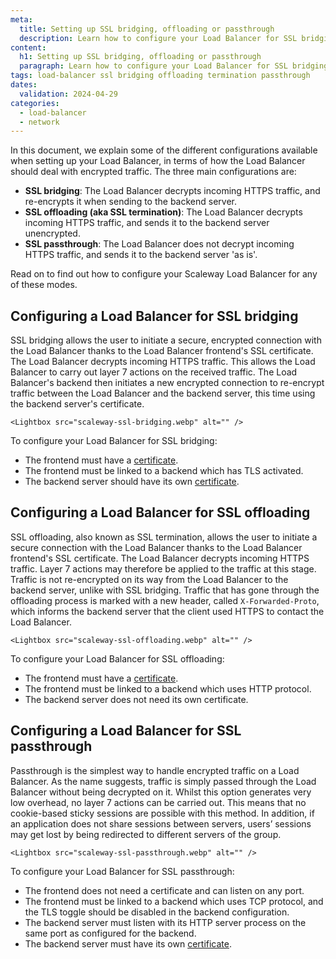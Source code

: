 ```yaml
---
meta:
  title: Setting up SSL bridging, offloading or passthrough
  description: Learn how to configure your Load Balancer for SSL bridging, offloading or passthrough
content:
  h1: Setting up SSL bridging, offloading or passthrough
  paragraph: Learn how to configure your Load Balancer for SSL bridging, offloading or passthrough
tags: load-balancer ssl bridging offloading termination passthrough
dates:
  validation: 2024-04-29
categories: 
  - load-balancer
  - network
---
```


In this document, we explain some of the different configurations available when setting up your Load Balancer, in terms of how the Load Balancer should deal with encrypted traffic. The three main configurations are:

- **SSL bridging**: The Load Balancer decrypts incoming HTTPS traffic, and re-encrypts it when sending to the backend server.
- **SSL offloading (aka SSL termination)**: The Load Balancer decrypts incoming HTTPS traffic, and sends it to the backend server unencrypted.
- **SSL passthrough**: The Load Balancer does not decrypt incoming HTTPS traffic, and sends it to the backend server 'as is'.

Read on to find out how to configure your Scaleway Load Balancer for any of these modes.

## Configuring a Load Balancer for SSL bridging

SSL bridging allows the user to initiate a secure, encrypted connection with the Load Balancer thanks to the Load Balancer frontend's SSL certificate. The Load Balancer decrypts incoming HTTPS traffic. This allows the Load Balancer to carry out layer 7 actions on the received traffic. The Load Balancer's backend then initiates a new encrypted connection to re-encrypt traffic between the Load Balancer and the backend server, this time using the backend server's certificate. 

    <Lightbox src="scaleway-ssl-bridging.webp" alt="" />

To configure your Load Balancer for SSL bridging:

- The frontend must have a [certificate](/network/load-balancer/how-to/add-certificate).
- The frontend must be linked to a backend which has TLS activated.
- The backend server should have its own [certificate](/network/load-balancer/concepts/#certificate).

## Configuring a Load Balancer for SSL offloading

SSL offloading, also known as SSL termination, allows the user to initiate a secure connection with the Load Balancer thanks to the Load Balancer frontend's SSL certificate. The Load Balancer decrypts incoming HTTPS traffic. Layer 7 actions may therefore be applied to the traffic at this stage. Traffic is not re-encrypted on its way from the Load Balancer to the backend server, unlike with SSL bridging. Traffic that has gone through the offloading process is marked with a new header, called `X-Forwarded-Proto`, which informs the backend server that the client used HTTPS to contact the Load Balancer.

    <Lightbox src="scaleway-ssl-offloading.webp" alt="" />

To configure your Load Balancer for SSL offloading:

- The frontend must have a [certificate](/network/load-balancer/how-to/add-certificate).
- The frontend must be linked to a backend which uses HTTP protocol.
- The backend server does not need its own certificate.

## Configuring a Load Balancer for SSL passthrough

Passthrough is the simplest way to handle encrypted traffic on a Load Balancer. As the name suggests, traffic is simply passed through the Load Balancer without being decrypted on it. Whilst this option generates very low overhead, no layer 7 actions can be carried out. This means that no cookie-based sticky sessions are possible with this method. In addition, if an application does not share sessions between servers, users’ sessions may get lost by being redirected to different servers of the group. 

    <Lightbox src="scaleway-ssl-passthrough.webp" alt="" />

To configure your Load Balancer for SSL passthrough:

- The frontend does not need a certificate and can listen on any port.
- The frontend must be linked to a backend which uses TCP protocol, and the TLS toggle should be disabled in the backend configuration.
- The backend server must listen with its HTTP server process on the same port as configured for the backend.
- The backend server must have its own [certificate](/network/load-balancer/concepts/#certificate).